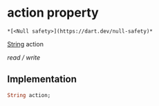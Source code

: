 # action property

    *[<Null safety>](https://dart.dev/null-safety)*

[String](https://api.flutter.dev/flutter/dart-core/String-class.html) action

_read / write_

## Implementation

```dart
String action;


```
